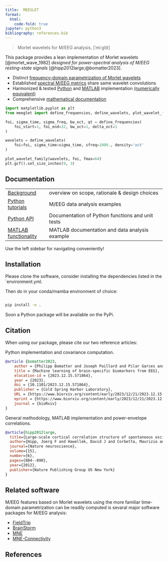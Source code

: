 ```yaml
---
title:  MEEGLET
format:
  html:
    code-fold: true
jupyter: python3
bibliography: references.bib
---
```


> Morlet wavelets for M/EEG analysis, [ˈmiːglɪt]

This package provides a lean implementation of Morlet wavelets [@morlet_wave_1982] *designed for power-spectral analysis of M/EEG resting-state signals* [@hipp2012large;@bomatter2023].

- Distinct [frequency-domain parametrization of Morlet wavelets](background/0_tour.html#power-spectral-density-in-units-of-µv²oct)
- Established [spectral M/EEG metrics](background/0_tour.html#overview-on-implemented-meeg-spectral-metrics) share same wavelet convolutions
- Harmonized & tested [Python](api/wavelets.html) and [MATLAB](matlab/matlab_functions.html) implementation [(numerically equivalent)](./api/wavelets.html#more-unit-tests-and-validation)
- Comprehensive [mathematical documentation](background/1_background_wavelets.html)


```python
import matplotlib.pyplot as plt
from meeglet import define_frequencies, define_wavelets, plot_wavelet_family

foi, sigma_time, sigma_freq, bw_oct, qt = define_frequencies(
    foi_start=1, foi_end=32, bw_oct=1, delta_oct=1
)

wavelets = define_wavelets(
    foi=foi, sigma_time=sigma_time, sfreq=1000., density='oct'
)

plot_wavelet_family(wavelets, foi, fmax=64)
plt.gcf().set_size_inches(9, 3)
```

## Documentation
|                         |                                                                      |
|:------------------------|:---------------------------------------------------------------------|
| [Background](background/index.html) | overview on scope, rationale & design choices            |
| [Python tutorials](tutorials/index.html) | M/EEG data analysis examples                        |
| [Python API](api/index.html) | Documentation of Python functions and unit tests               |
| [MATLAB functionality](matlab/index.html) | MATLAB documentation and data analysis example     |

Use the left sidebar for navigating conveniently!

## Installation

Please clone the software, consider installing the dependencies listed in the \`environment.yml.

Then do in your conda/mamba environment of choice:

``` bash

pip install -e .
```

Soon a Python package will be available on the PyPi.

## Citation

When using our package, please cite our two reference articles:

Python implementation and covariance computation.

``` bibtex
@article {bomatter2023,
    author = {Philipp Bomatter and Joseph Paillard and Pilar Garces and Joerg F Hipp and Denis A Engemann},
    title = {Machine learning of brain-specific biomarkers from EEG},
    elocation-id = {2023.12.15.571864},
    year = {2023},
    doi = {10.1101/2023.12.15.571864},
    publisher = {Cold Spring Harbor Laboratory},
    URL = {https://www.biorxiv.org/content/early/2023/12/21/2023.12.15.571864},
    eprint = {https://www.biorxiv.org/content/early/2023/12/21/2023.12.15.571864.full.pdf},
    journal = {bioRxiv}
}
```

General methodology, MATLAB implementation and power-envelope correlations.

``` bibtex
@article{hipp2012large,
  title={Large-scale cortical correlation structure of spontaneous oscillatory activity},
  author={Hipp, Joerg F and Hawellek, David J and Corbetta, Maurizio and Siegel, Markus and Engel, Andreas K},
  journal={Nature neuroscience},
  volume={15},
  number={6},
  pages={884--890},
  year={2012},
  publisher={Nature Publishing Group US New York}
}
```

## Related software

M/EEG features based on Morlet wavelets using the more familiar time-domain parametrization can be readily computed is sevaral major software packages for M/EEG analysis:

- [FieldTrip](https://www.fieldtriptoolbox.org/)
- [BrainStorm](https://neuroimage.usc.edu/brainstorm/)
- [MNE](https://mne.tools/stable/index.html)
- [MNE-Connectivity](https://mne.tools/mne-connectivity/stable/index.html)

## References
